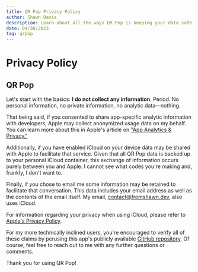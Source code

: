 ```yaml
---
title: QR Pop Privacy Policy
author: Shawn Davis
description: Learn about all the ways QR Pop is keeping your data safe while you generate codes.
date: 04/30/2023
tag: qrpop
---
```


# Privacy Policy
## QR Pop

<MDXDisclaimerText text="This article was last updated 4/30/2023" />

Let's start with the basics: **I do not collect any information**. Period. No personal information, no private information, no analytic data—nothing.

That being said, if you consented to share app-specific analytic information with developers, Apple may collect anonymized usage data on my behalf. You can learn more about this in Apple's article on ["App Analytics & Privacy."](https://www.apple.com/legal/privacy/data/en/app-analytics/)

Additionally, if you have enabled iCloud on your device data may be shared with Apple to facilitate that service. Given that all QR Pop data is backed up to your personal iCloud container, this exchange of information occurs purely between you and Apple. I cannot see what codes you're making and, frankly, I don't want to.

Finally, if you chose to email me some information may be retained to facilitate that conversation. This data includes your email address as well as the contents of the email itself. My email, [contact@fromshawn.dev](contact@fromshawn.dev), also uses iCloud.

For information regarding your privacy when using iCloud, please refer to [Apple's Privacy Policy](https://www.apple.com/legal/privacy/en-ww/).

For my more technically inclined users, you're encouraged to verify all of these claims by perusing this app's publicly available [GitHub repository](https://github.com/git-shawn/QR-Pop). Of course, feel free to reach out to me with any further questions or comments.

Thank you for using QR Pop!

<MDXPillButton title="View on GitHub" href="https://github.com/git-shawn/QR-Pop" />